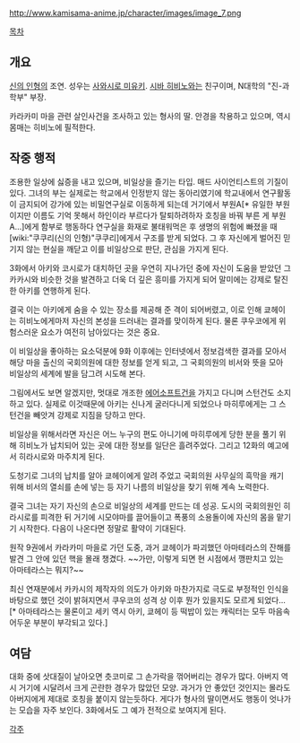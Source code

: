 http://www.kamisama-anime.jp/character/images/image_7.png

[[목차]]

== 개요 ==
[[신의 인형]]의 조연. 성우는 [[사와시로 미유키]]. [[시바 히비노]]와는 친구이며, N대학의 "진-과학부" 부장. 

카라카미 마을 관련 살인사건을 조사하고 있는 형사의 딸. 안경을 착용하고 있으며, 역시 몸매는 히비노에 필적한다.

== 작중 행적 ==
조용한 일상에 싫증을 내고 있으며, 비일상을 즐기는 타입. 매드 사이언티스트의 기질이 있다. 그녀의 부는 실제로는 학교에서 인정받지 않는 동아리였기에 학교내에서 연구활동이 금지되어 강가에 있는 비밀연구실로 이동하게 되는데 거기에서 부원A[* 유일한 부원이지만 이름도 기억 못해서 하인이라 부르다가 탈퇴하려하자 호칭을 바꿔 부른 게 부원 A...]에게 함부로 행동하다 연구실을 화재로 불태워먹은 후 생명의 위험에 빠졌을 때 [wiki:"쿠쿠리(신의 인형)"쿠쿠리]에게서 구조를 받게 되었다. 그 후 자신에게 벌어진 믿기지 않는 현실을 깨닫고 이를 비일상으로 판단, 관심을 가지게 된다.

3화에서 아키와 코시로가 대치하던 곳을 우연히 지나가던 중에 자신이 도움을 받았던 그 카카시와 비슷한 것을 발견하고 더욱 더 깊은 흥미를 가지게 되어 말미에는 강제로 탈진한 아키를 연행하게 된다. 

결국 이는 아키에게 숨을 수 있는 장소를 제공해 준 격이 되어버렸고, 이로 인해 쿄헤이는 히비노에게마저 자신의 본성을 드러내는 결과를 맞이하게 된다. 물론 쿠우코에게 위험스러운 요소가 여전히 남아있다는 것은 중요.

이 비일상을 좋아하는 요소덕분에 9화 이후에는 인터넷에서 정보검색한 결과를 모아서 해당 마을 출신의 국회의원에 대한 정보를 얻게 되고, 그 국회의원의 비서와 뜻을 모아 비일상의 세계에 발을 담그려 시도해 본다.

그림에서도 보면 알겠지만, 멋대로 개조한 [[에어소프트건]]을 가지고 다니며 스턴건도 소지하고 있다. 실제로 이것때문에 아키는 신나게 굴러다니게 되었으나 마히루에게는 그 스턴건을 빼앗겨 강제로 지짐을 당하고 만다.

비일상을 위해서라면 자신은 어느 누구의 편도 아니기에 마히루에게 당한 분을 풀기 위해 히비노가 납치되어 있는 곳에 대한 정보를 일단은 흘려주었다. 그리고 12화의 예고에서 히라시로와 마주치게 된다. 

도청기로 그녀의 납치를 알아 쿄헤이에게 알려 주었고 국회의원 사무실의 흑막을 캐기 위해 비서의 열쇠를 손에 넣는 등 자기 나름의 비일상을 찾기 위해 계속 노력한다.

결국 그녀는 자기 자신의 손으로 비일상의 세계를 만드는 데 성공. 도시의 국회의원인 히라시로를 피격한 뒤 거기에 시모야마를 끌어들이고 폭풍의 소용돌이에 자신의 몸을 맡기기 시작한다. 다음이 나온다면 정말로 활약이 기대된다.

원작 9권에서 카라카미 마을로 가던 도중, 과거 쿄헤이가 파괴했던 아마테라스의 잔해를 발견 그 안에 있던 핵을 몰래 챙겼다. ~~가만, 이렇게 되면 현 시점에서 깽판치고 있는 아마테라스는 뭐지?~~

최신 연재분에서 카카시의 제작자의 의도가 아키와 마찬가지로 극도로 부정적인 인식을 바탕으로 했던 것이 밝혀지면서 쿠우코의 성격 상 이후 뭔가 있을지도 모르게 되었다...[* 아마테라스는 물론이고 세키 역시 아키, 쿄헤이 등 떡밥이 있는 캐릭터는 모두 마음속 어두운 부분이 부각되고 있다.]

== 여담 ==
대화 중에 삿대질이 날아오면 츳코미로 그 손가락을 꺾어버리는 경우가 많다. 아버지 역시 거기에 시달려서 크게 곤란한 경우가 많았던 모양. 과거가 안 좋았던 것인지는 몰라도 아버지에게 제대로 호칭을 붙이지 않는듯하다. 게다가 형사의 딸이면서도 행동이 엇나가는 모습을 자주 보인다. 3화에서도 그 예가 전적으로 보여지게 된다.

[[각주]]
